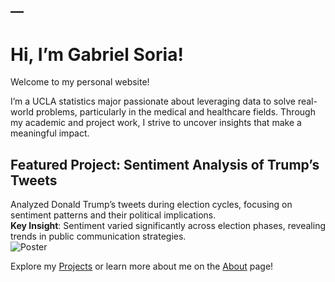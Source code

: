 ---
---

# Hi, I'm Gabriel Soria!

Welcome to my personal website!

I’m a UCLA statistics major passionate about leveraging data to solve real-world problems, particularly in the medical and healthcare fields. Through my academic and project work, I strive to uncover insights that make a meaningful impact.

## Featured Project: Sentiment Analysis of Trump's Tweets

Analyzed Donald Trump’s tweets during election cycles, focusing on sentiment patterns and their political implications.  
**Key Insight**: Sentiment varied significantly across election phases, revealing trends in public communication strategies.  
![Poster](Resources/poster.png)

Explore my [Projects](projects.qmd) or learn more about me on the [About](about.qmd) page!
